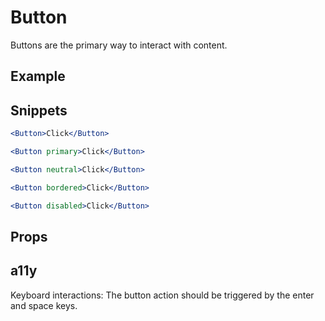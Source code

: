 
# Button
Buttons are the primary way to interact with content.

## Example
<Example />

## Snippets
```.jsx
<Button>Click</Button>
```
```.jsx
<Button primary>Click</Button>
```
```.jsx
<Button neutral>Click</Button>
```
```.jsx
<Button bordered>Click</Button>
```
```.jsx
<Button disabled>Click</Button>
```

## Props
<PropsTable propMetaData={Button.__docgenInfo} />


## a11y

Keyboard interactions: The button action should be triggered by the enter and space keys.



